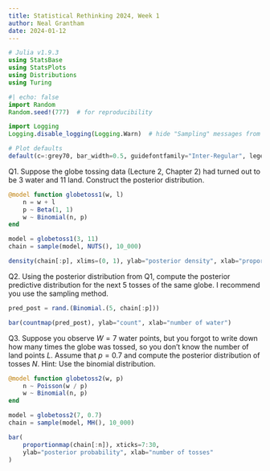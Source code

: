 ```yaml
---
title: Statistical Rethinking 2024, Week 1
author: Neal Grantham
date: 2024-01-12
---
```


```julia
# Julia v1.9.3
using StatsBase
using StatsPlots
using Distributions
using Turing
```

```julia
#| echo: false
import Random
Random.seed!(777)  # for reproducibility

import Logging
Logging.disable_logging(Logging.Warn)  # hide "Sampling" messages from Turing

# Plot defaults
default(c=:grey70, bar_width=0.5, guidefontfamily="Inter-Regular", legend=false)
```

Q1. Suppose the globe tossing data (Lecture 2, Chapter 2) had turned out to be 3 water and 11 land.
Construct the posterior distribution.

```julia
@model function globetoss1(w, l)
    n = w + l
    p ~ Beta(1, 1)
    w ~ Binomial(n, p)
end

model = globetoss1(3, 11)
chain = sample(model, NUTS(), 10_000)

density(chain[:p], xlims=(0, 1), ylab="posterior density", xlab="proportion water")
```

Q2. Using the posterior distribution from Q1, compute the posterior predictive distribution for the next 5 tosses of the same globe.
I recommend you use the sampling method.

```julia
pred_post = rand.(Binomial.(5, chain[:p]))

bar(countmap(pred_post), ylab="count", xlab="number of water")
```

Q3. Suppose you observe $W = 7$ water points, but you forgot to write down how many times the globe was tossed, so you don't know the number of land points $L$.
Assume that $p = 0.7$ and compute the posterior distribution of tosses $N$.
Hint: Use the binomial distribution.

```julia
@model function globetoss2(w, p)
    n ~ Poisson(w / p)
    w ~ Binomial(n, p)
end

model = globetoss2(7, 0.7)
chain = sample(model, MH(), 10_000)

bar(
    proportionmap(chain[:n]), xticks=7:30,
    ylab="posterior probability", xlab="number of tosses"
)
```
